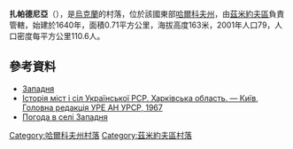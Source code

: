 {{coord|49|31|20|N|36|12|49|E|scale:100000_region:UA|display=title}}

'''扎帕德尼亞'''（{{lang-uk|Западня}}），是[[烏克蘭|烏克蘭]]的村落，位於該國東部[[哈爾科夫州|哈爾科夫州]]，由[[茲米約夫區|茲米約夫區]]負責管轄，始建於1640年，面積0.71平方公里，海拔高度163米，2001年人口79，人口密度每平方公里110.6人。

==參考資料==
* [http://w1.c1.rada.gov.ua/pls/z7502/A005?rdat1=16.09.2011&rf7571=33080 Западня]{{dead link|date=2018年3月 |bot=InternetArchiveBot |fix-attempted=yes }}
* [https://web.archive.org/web/20110825175543/http://www.igsu.org.ua/Harkovskja.obl/Zmievskij.rajon/Velikaja_Gomolxsza.html Історія міст і сіл Української РСР. Харківська область. — Київ, Головна редакція УРЕ АН УРСР, 1967]
* [http://weather.in.ua/ua/har'kovskaja/8453 Погода в селі Западня] {{Wayback|url=http://weather.in.ua/ua/har'kovskaja/8453 |date=20160323030138 }}

{{DEFAULTSORT:Западня}}
[[Category:哈爾科夫州村落|Category:哈爾科夫州村落]]
[[Category:茲米約夫區村落|Category:茲米約夫區村落]]


{{Kharkiv-geo-stub}}